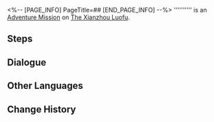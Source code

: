 <%-- [PAGE_INFO]
PageTitle=##
[END_PAGE_INFO] --%>
{{Stub|Dialogue.}}
{{Mission Infobox
|id            = 4040214
|title         = 
|image         = <!--Mission .png-->
|type          = Adventure
|event_name    = 
|chapter       = 
|requirements  = [[Trailblaze Mission]] ''[[The Hound Chases the Fox]]'' completed
|summary       = <!--official mission summary from Fate's Atlas-->
|characters    = Excited Girl; Food Stall Owner; Taciturn Man; Trailblazer
|startLocation = [[The Xianzhou Luofu]] - [[Central Starskiff Haven]]
|world         = The Xianzhou Luofu
|area          = Central Starskiff Haven
|prev          = 
|next          = 
|exp           = 
|credits       = 
|stellarJade   = 
|other         = {{Card List|1=Condensed Aether*1; Strale*10; Recipe: Tasty Field Nutrient Bar*1 { text = Recipe: Tasty Field Nutrient Bar }}}
}}
'''''''''' is an [[Adventure Mission]] on [[The Xianzhou Luofu]].

==Steps==


<!--
==Gameplay Notes==

--><!--
==Trial Character==

-->
==Dialogue==
{{Stub Dialogue}}
{{Dialogue Start}}
:{{tx}}
{{Dialogue End}}

==Other Languages==
{{Other Languages
|en   = 
|zhs  = 
|zht  = 
|ja   = 
|ko   = 
|es   = 
|fr   = 
|ru   = 
|th   = 
|vi   = 
|de   = 
|id   = 
|pt   = 
}}

==Change History==
{{Change History|1.0}}
